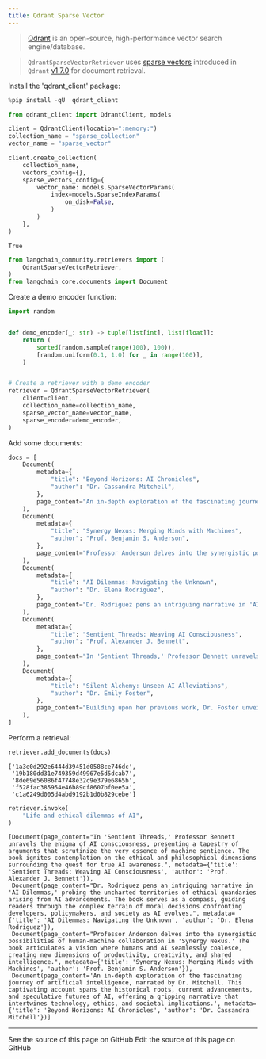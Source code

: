 ```yaml
---
title: Qdrant Sparse Vector
---
```


>[Qdrant](https://qdrant.tech/) is an open-source, high-performance vector search engine/database.

>`QdrantSparseVectorRetriever` uses [sparse vectors](https://qdrant.tech/articles/sparse-vectors/) introduced in `Qdrant` [v1.7.0](https://qdrant.tech/articles/qdrant-1.7.x/) for document retrieval.

Install the 'qdrant_client' package:

```python
%pip install -qU  qdrant_client
```

```python
from qdrant_client import QdrantClient, models

client = QdrantClient(location=":memory:")
collection_name = "sparse_collection"
vector_name = "sparse_vector"

client.create_collection(
    collection_name,
    vectors_config={},
    sparse_vectors_config={
        vector_name: models.SparseVectorParams(
            index=models.SparseIndexParams(
                on_disk=False,
            )
        )
    },
)
```

```output
True
```

```python
from langchain_community.retrievers import (
    QdrantSparseVectorRetriever,
)
from langchain_core.documents import Document
```

Create a demo encoder function:

```python
import random


def demo_encoder(_: str) -> tuple[list[int], list[float]]:
    return (
        sorted(random.sample(range(100), 100)),
        [random.uniform(0.1, 1.0) for _ in range(100)],
    )


# Create a retriever with a demo encoder
retriever = QdrantSparseVectorRetriever(
    client=client,
    collection_name=collection_name,
    sparse_vector_name=vector_name,
    sparse_encoder=demo_encoder,
)
```

Add some documents:

```python
docs = [
    Document(
        metadata={
            "title": "Beyond Horizons: AI Chronicles",
            "author": "Dr. Cassandra Mitchell",
        },
        page_content="An in-depth exploration of the fascinating journey of artificial intelligence, narrated by Dr. Mitchell. This captivating account spans the historical roots, current advancements, and speculative futures of AI, offering a gripping narrative that intertwines technology, ethics, and societal implications.",
    ),
    Document(
        metadata={
            "title": "Synergy Nexus: Merging Minds with Machines",
            "author": "Prof. Benjamin S. Anderson",
        },
        page_content="Professor Anderson delves into the synergistic possibilities of human-machine collaboration in 'Synergy Nexus.' The book articulates a vision where humans and AI seamlessly coalesce, creating new dimensions of productivity, creativity, and shared intelligence.",
    ),
    Document(
        metadata={
            "title": "AI Dilemmas: Navigating the Unknown",
            "author": "Dr. Elena Rodriguez",
        },
        page_content="Dr. Rodriguez pens an intriguing narrative in 'AI Dilemmas,' probing the uncharted territories of ethical quandaries arising from AI advancements. The book serves as a compass, guiding readers through the complex terrain of moral decisions confronting developers, policymakers, and society as AI evolves.",
    ),
    Document(
        metadata={
            "title": "Sentient Threads: Weaving AI Consciousness",
            "author": "Prof. Alexander J. Bennett",
        },
        page_content="In 'Sentient Threads,' Professor Bennett unravels the enigma of AI consciousness, presenting a tapestry of arguments that scrutinize the very essence of machine sentience. The book ignites contemplation on the ethical and philosophical dimensions surrounding the quest for true AI awareness.",
    ),
    Document(
        metadata={
            "title": "Silent Alchemy: Unseen AI Alleviations",
            "author": "Dr. Emily Foster",
        },
        page_content="Building upon her previous work, Dr. Foster unveils 'Silent Alchemy,' a profound examination of the covert presence of AI in our daily lives. This illuminating piece reveals the subtle yet impactful ways in which AI invisibly shapes our routines, emphasizing the need for heightened awareness in our technology-driven world.",
    ),
]
```

Perform a retrieval:

```python
retriever.add_documents(docs)
```

```output
['1a3e0d292e6444d39451d0588ce746dc',
 '19b180dd31e749359d49967e5d5dcab7',
 '8de69e56086f47748e32c9e379e6865b',
 'f528fac385954e46b89cf8607bf0ee5a',
 'c1a6249d005d4abd9192b1d0b829cebe']
```

```python
retriever.invoke(
    "Life and ethical dilemmas of AI",
)
```

```output
[Document(page_content="In 'Sentient Threads,' Professor Bennett unravels the enigma of AI consciousness, presenting a tapestry of arguments that scrutinize the very essence of machine sentience. The book ignites contemplation on the ethical and philosophical dimensions surrounding the quest for true AI awareness.", metadata={'title': 'Sentient Threads: Weaving AI Consciousness', 'author': 'Prof. Alexander J. Bennett'}),
 Document(page_content="Dr. Rodriguez pens an intriguing narrative in 'AI Dilemmas,' probing the uncharted territories of ethical quandaries arising from AI advancements. The book serves as a compass, guiding readers through the complex terrain of moral decisions confronting developers, policymakers, and society as AI evolves.", metadata={'title': 'AI Dilemmas: Navigating the Unknown', 'author': 'Dr. Elena Rodriguez'}),
 Document(page_content="Professor Anderson delves into the synergistic possibilities of human-machine collaboration in 'Synergy Nexus.' The book articulates a vision where humans and AI seamlessly coalesce, creating new dimensions of productivity, creativity, and shared intelligence.", metadata={'title': 'Synergy Nexus: Merging Minds with Machines', 'author': 'Prof. Benjamin S. Anderson'}),
 Document(page_content='An in-depth exploration of the fascinating journey of artificial intelligence, narrated by Dr. Mitchell. This captivating account spans the historical roots, current advancements, and speculative futures of AI, offering a gripping narrative that intertwines technology, ethics, and societal implications.', metadata={'title': 'Beyond Horizons: AI Chronicles', 'author': 'Dr. Cassandra Mitchell'})]
```

---

<CardGroup cols={2}>
  <Card title="View Source" icon="eye" href="https://github.com/langchain-ai/docs/blob/main/src/oss/python/integrations/retrievers/qdrant-sparse.mdx">
    See the source of this page on GitHub
  </Card>
  <Card title="Edit Source" icon="pen-to-square" href="https://github.com/langchain-ai/docs/edit/main/src/oss/python/integrations/retrievers/qdrant-sparse.mdx">
    Edit the source of this page on GitHub
  </Card>
</CardGroup>
